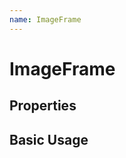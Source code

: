 ```yaml
---
name: ImageFrame
---
```



# ImageFrame

## Properties
<PropsTable of={ImageFrame} />

## Basic Usage
<Playground>
  <ImageFrame 
    imageUri="https://myanimelist.cdn-dena.com/r/334x484/images/anime/1173/92110.jpg?s=9055f67e52d09a3f331b686f02efa37e"
    title="Shingeki no Kyojin Season 3"
  />
</Playground>
